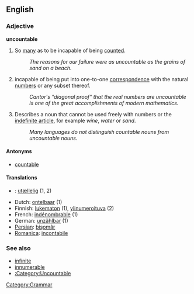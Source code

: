 ==English==
===Adjective===
'''uncountable'''

# So [[many]] as to be incapable of being [[count]]ed.
#: ''The reasons for our failure were as uncountable as the grains of sand on a beach.''
# {{math}} incapable of being put into one-to-one [[correspondence]] with the natural [[number]]s or any subset thereof.
#: ''Cantor's "diagonal proof" that the real numbers are uncountable is one of the great accomplishments of modern mathematics.''
# {{linguistics}} Describes a noun that cannot be used freely with numbers or the [[indefinite article]], for example ''wine'', ''water'' or ''sand''.
#: ''Many languages do not distinguish countable nouns from uncountable nouns.''

====Antonyms====
*[[countable]]

====Translations====
*{{da}}: [[utællelig]] (1, 2)
* Dutch: [[ontelbaar]] (1)
* Finnish: [[lukematon]] (1), [[ylinumeroituva]] (2)
* French: [[indénombrable]] (1)
* German: [[unzählbar]] (1)
* [[Persian]]: [[bişomâr]]
*[[Romanica]]: [[incontabile]]

===See also===
*[[infinite]]
*[[innumerable]]
*[[:Category:Uncountable]]

[[Category:Grammar]]